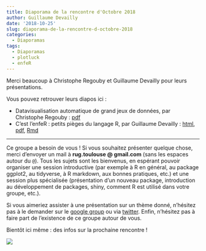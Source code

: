 ```yaml
---
title: Diaporama de la rencontre d'Octobre 2018
author: Guillaume Devailly
date: '2018-10-25'
slug: diaporama-de-la-rencontre-d-octobre-2018
categories:
  - Diaporamas
tags:
  - Diaporamas
  - plotluck
  - enfeR
---
```



Merci beaucoup à Christophe Regouby et Guillaume Devailly pour leurs présentations.

Vous pouvez retrouver leurs diapos ici :

- Datavisualisation automatique de grand jeux de données, par Christophe Regouby : [pdf](/diapos/2018-10-25_plotluck.pdf)
- C'est l'enfeR : petits pièges du langage R, par Guillaume Devailly : [html](/diapos/html/enfeR/enfeR.html), [pdf](/diapos/2018-10-25_enfeR.pdf), [Rmd](https://github.com/R-Toulouse/website/blob/master/static/diapos/html/enfeR/enfeR.Rmd)

---

Ce groupe a besoin de vous ! Si vous souhaitez présenter quelque chose, merci d’envoyer un mail
à **rug.toulouse @ gmail.com** (sans les espaces autour du `@`).
Tous les sujets sont les bienvenus, en espérant pouvoir organiser une session introductive 
(par exemple à R en général, au package ggplot2, au tidyverse, à R markdown, aux bonnes pratiques, etc.) 
et une session plus spécialisée (présentation d’un nouveau package, introduction au développement de packages,
shiny, comment R est utilisé dans votre groupe, etc.).

Si vous aimeriez assister à une 
présentation sur un thème donné, n’hésitez pas à le demander sur le 
[google group](https://groups.google.com/forum/#!forum/r-toulouse) ou via 
[twitter](https://twitter.com/RUG_Toulouse).
Enfin, n’hésitez pas à faire part de l’existence de ce groupe autour de vous.

Bientôt ici même : des infos sur la prochaine rencontre ! 

![](/img/logo.svg)
